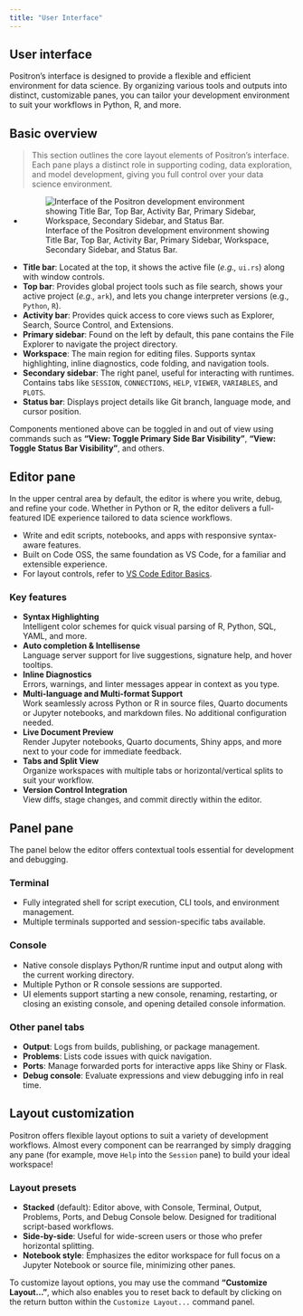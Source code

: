 ```yaml
---
title: "User Interface"
---
```


## User interface

Positron's interface is designed to provide a flexible and efficient environment for data science. By organizing various tools and outputs into distinct, customizable panes, you can tailor your development environment to suit your workflows in Python, R, and more.

## Basic overview

> This section outlines the core layout elements of Positron’s interface. Each pane plays a distinct role in supporting coding, data exploration, and model development, giving you full control over your data science environment.

+ ![Interface of the Positron development environment showing Title Bar, Top Bar, Activity Bar, Primary Sidebar, Workspace, Secondary Sidebar, and Status Bar.](images/user-interface.png)

- **Title bar**: Located at the top, it shows the active file (_e.g.,_ `ui.rs`) along with window controls.
- **Top bar**: Provides global project tools such as file search, shows your active project (_e.g.,_ `ark`), and lets you change interpreter versions (e.g., `Python`, `R`).
- **Activity bar**: Provides quick access to core views such as Explorer, Search, Source Control, and Extensions.
- **Primary sidebar**: Found on the left by default, this pane contains the File Explorer to navigate the project directory.
- **Workspace**: The main region for editing files. Supports syntax highlighting, inline diagnostics, code folding, and navigation tools.
- **Secondary sidebar**: The right panel, useful for interacting with runtimes. Contains tabs like `SESSION`, `CONNECTIONS`, `HELP`, `VIEWER`, `VARIABLES`, and `PLOTS`.
- **Status bar**: Displays project details like Git branch, language mode, and cursor position.

Components mentioned above can be toggled in and out of view using commands such as **"View: Toggle Primary Side Bar Visibility"**, **"View: Toggle Status Bar Visibility"**, and others.

## Editor pane

In the upper central area by default, the editor is where you write, debug, and refine your code. Whether in Python or R, the editor delivers a full-featured IDE experience tailored to data science workflows.

- Write and edit scripts, notebooks, and apps with responsive syntax-aware features.
- Built on Code OSS, the same foundation as VS Code, for a familiar and extensible experience.
- For layout controls, refer to [VS Code Editor Basics](https://code.visualstudio.com/docs/editing/codebasics).

### Key features
- **Syntax Highlighting**  
  Intelligent color schemes for quick visual parsing of R, Python, SQL, YAML, and more.
- **Auto completion & Intellisense**  
  Language server support for live suggestions, signature help, and hover tooltips.
- **Inline Diagnostics**  
  Errors, warnings, and linter messages appear in context as you type.
- **Multi-language and Multi-format Support**  
  Work seamlessly across Python or R in source files, Quarto documents or Jupyter notebooks, and markdown files. No additional configuration needed.
- **Live Document Preview**  
  Render Jupyter notebooks, Quarto documents, Shiny apps, and more next to your code for immediate feedback.
- **Tabs and Split View**  
  Organize workspaces with multiple tabs or horizontal/vertical splits to suit your workflow.
- **Version Control Integration**  
  View diffs, stage changes, and commit directly within the editor.

## Panel pane

The panel below the editor offers contextual tools essential for development and debugging.

### Terminal

- Fully integrated shell for script execution, CLI tools, and environment management.
- Multiple terminals supported and session-specific tabs available.

### Console
- Native console displays Python/R runtime input and output along with the current working directory.
- Multiple Python or R console sessions are supported.
- UI elements support starting a new console, renaming, restarting, or closing an existing console, and opening detailed console information.

### Other panel tabs

- **Output**: Logs from builds, publishing, or package management.
- **Problems**: Lists code issues with quick navigation.
- **Ports**: Manage forwarded ports for interactive apps like Shiny or Flask.
- **Debug console**: Evaluate expressions and view debugging info in real time.

## Layout customization

Positron offers flexible layout options to suit a variety of development workflows. Almost every component can be rearranged by simply dragging any pane (for example, move `Help` into the `Session` pane) to build your ideal workspace!

### Layout presets

- **Stacked** (default): Editor above, with Console, Terminal, Output, Problems, Ports, and Debug Console below. Designed for traditional script-based workflows.
- **Side-by-side**: Useful for wide-screen users or those who prefer horizontal splitting.
- **Notebook style**: Emphasizes the editor workspace for full focus on a Jupyter Notebook or source file, minimizing other panes.  

To customize layout options, you may use the command **"Customize Layout..."**, which also enables you to reset back to default by clicking on the return button within the `Customize Layout...` command panel.
